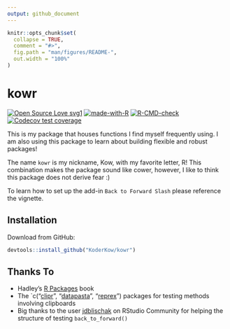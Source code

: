 ```yaml
---
output: github_document
---
```


<!-- README.md is generated from README.Rmd. Please edit that file -->

```r
knitr::opts_chunk$set(
  collapse = TRUE,
  comment = "#>",
  fig.path = "man/figures/README-",
  out.width = "100%"
)
```

# kowr

<!-- badges: start -->
[![Open Source Love svg1](https://badges.frapsoft.com/os/v1/open-source.svg?v=103)](https://github.com/ellerbrock/open-source-badges/)
[![made-with-R](https://img.shields.io/badge/Made%20with-R-1f425f.svg)](https://www.r-project.org/)
[![R-CMD-check](https://github.com/KoderKow/kowr/workflows/R-CMD-check/badge.svg)](https://github.com/KoderKow/kowr/actions)
[![Codecov test coverage](https://codecov.io/gh/KoderKow/kowr/branch/master/graph/badge.svg)](https://codecov.io/gh/KoderKow/kowr?branch=master)
<!-- badges: end -->

This is my package that houses functions I find myself frequently using. I am also using this package to learn about building flexible and robust packages!

The name `kowr` is my nickname, Kow, with my favorite letter, R! This combination makes the package sound like cower, however, I like to think this package does not derive fear :)

To learn how to set up the add-in `Back to Forward Slash` please reference the vignette.

## Installation

Download from GitHub:

``` r
devtools::install_github("KoderKow/kowr")
```

## Thanks To

- Hadley's [R Packages](http://r-pkgs.had.co.nz/) book
- The `c("[clipr](https://github.com/mdlincoln/clipr)", "[datapasta](https://github.com/MilesMcBain/datapasta)", "[reprex](https://github.com/tidyverse/reprex)") packages for testing methods involving clipboards
- Big thanks to the user  [jdblischak](https://community.rstudio.com/t/internal-testing-using-clipr-and-testthat-in-terms-of-code-coverage/32872) on RStudio Community for helping the structure of testing `back_to_forward()`
